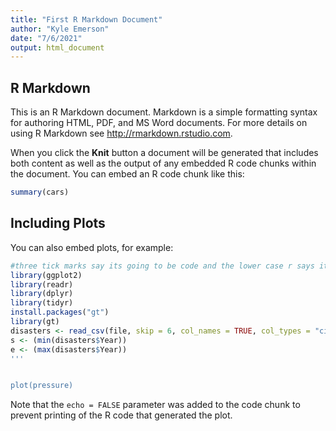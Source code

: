 ```yaml
---
title: "First R Markdown Document"
author: "Kyle Emerson"
date: "7/6/2021"
output: html_document
---
```




## R Markdown

This is an R Markdown document. Markdown is a simple formatting syntax for authoring HTML, PDF, and MS Word documents. For more details on using R Markdown see <http://rmarkdown.rstudio.com>.

When you click the **Knit** button a document will be generated that includes both content as well as the output of any embedded R code chunks within the document. You can embed an R code chunk like this:

```r
summary(cars)
```

## Including Plots

You can also embed plots, for example:

```r
#three tick marks say its going to be code and the lower case r says it will be in r not python
library(ggplot2)
library(readr)
library(dplyr)
library(tidyr)
install.packages("gt")
library(gt)
disasters <- read_csv(file, skip = 6, col_names = TRUE, col_types = "ciifffffcfffffccfffccnnfcccciiiiiiiiiiinnnn")
s <- (min(disasters$Year))
e <- (max(disasters$Year))
'''


plot(pressure)
```

Note that the `echo = FALSE` parameter was added to the code chunk to prevent printing of the R code that generated the plot.
